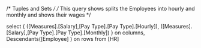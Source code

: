 /* Tuples and Sets */
/* This query shows splits the Employees into hourly and monthly and shows their wages */


select
{
([Measures].[Salary],[Pay Type].[Pay Type].[Hourly]),
([Measures].[Salary],[Pay Type].[Pay Type].[Monthly])
}
on columns,
 Descendants([Employee] )
on rows
from [HR]